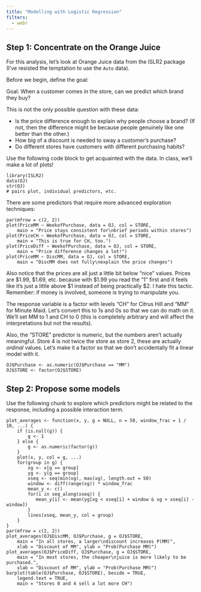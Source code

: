 ```yaml
---
title: "Modelling with Logistic Regression"
filters:
  - webr
---
```


## Step 1: Concentrate on the Orange Juice

For this analysis, let's look at Orange Juice data from the ISLR2 package (I've resisted the temptation to use the `Auto` data).

Before we begin, define the goal:

Goal: When a customer comes in the store, can we predict which brand they buy?

This is not the only possible question with these data:

- Is the price difference enough to explain why people choose a brand? (If not, then the difference might be because people genuinely like one better than the other.)
- How big of a discount is needed to sway a customer's purchase?
- Do different stores have customers with different purchasing habits?

Use the following code block to get acquainted with the data. In class, we'll make a lot of plots!

```webr-r
library(ISLR2)
data(OJ)
str(OJ)
# pairs plot, individual predictors, etc.
```

There are some predictors that require more advanced exploration techniques:

```webr-r
par(mfrow = c(2, 2))
plot(PriceMM ~ WeekofPurchase, data = OJ, col = STORE,
    main = "Price stays consistent for\nbrief periods within stores")
plot(PriceCH ~ WeekofPurchase, data = OJ, col = STORE,
    main = "This is true for CH, too.")
plot(PriceDiff ~ WeekofPurchase, data = OJ, col = STORE,
    main = "Price difference changes a lot!")
plot(PriceMM ~ DiscMM, data = OJ, col = STORE,
    main = "DiscMM does not fully\nexplain the price changes")
```

Also notice that the prices are all just a little bit below "nice" values. Prices are $1.99, $1.69, etc. because with $1.99 you read the "1" first and it feels like it's just a little above $1 instead of being practically $2. I hate this tactic. Remember: if money is involved, someone is trying to manipulate you.

The response variable is a factor with levels "CH" for Citrus Hill and "MM" for Minute Maid. Let's convert this to 1s and 0s so that we can do math on it. We'll set MM to 1 and CH to 0 (this is completely arbitrary and will affect the interpretations but not the results).

Also, the "STORE" predictor is numeric, but the numbers aren't actually meaningful. Store 4 is not twice the store as store 2, these are actually *ordinal* values. Let's make it a factor so that we don't accidentally fit a linear model with it.

```webr-r
OJ$Purchase <- as.numeric(OJ$Purchase == "MM")
OJ$STORE <- factor(OJ$STORE)
```

## Step 2: Propose some models

Use the following chunk to explore which predictors might be related to the response, including a possible interaction term.

```webr-r
plot_averages <- function(x, y, g = NULL, n = 50, window_frac = 1 / 10, ...) {
    if (is.null(g)) {
        g <- 1
    } else {
        g <- as.numeric(factor(g))
    }
    plot(x, y, col = g, ...)
    for(group in g) {
        xg <- x[g == group]
        yg <- y[g == group]
        xseq <- seq(min(xg), max(xg), length.out = 50)
        window <- diff(range(xg)) * window_frac
        mean_y <- c()
        for(i in seq_along(xseq)) {
           mean_y[i] <- mean(yg[xg < xseq[i] + window & xg > xseq[i] - window])
        }
        lines(xseq, mean_y, col = group)
    }
}
par(mfrow = c(2, 2))
plot_averages(OJ$DiscMM, OJ$Purchase, g = OJ$STORE,
    main = "In all stores, a larger\ndiscount increases P(MM)",
    xlab = "Discount of MM", ylab = "Prob(Purchase MM)")
plot_averages(OJ$PriceDiff, OJ$Purchase, g = OJ$STORE,
    main = "In most stores, the cheaper\njuice is more likely to be purchased.",
    xlab = "Discount of MM", ylab = "Prob(Purchase MM)")
barplot(table(OJ$Purchase, OJ$STORE), beside = TRUE,
    legend.text = TRUE,
    main = "Stores 0 and 4 sell a lot more CH")
```







